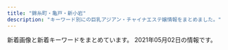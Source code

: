 ```yaml
---
title: "錦糸町・亀戸・新小岩"
description: "キーワード別にの巨乳アジアン・チャイナエステ嬢情報をまとめました。"
---
```


新着画像と新着キーワードをまとめています。
2021年05月02日の情報です。

<DmmAffiliateIns />
<KeywordTable
  shops={
    [
    {
        "station": "JR\u4e80\u6238\u99c5\u6771\u53e3",
        "name": "\u685c",
        "keywords": {
            "C": 7
        },
        "url": "http://miyabi-aroma.xyz/",
        "img_links": [
            "http://miyabi-aroma.xyz/images/index-rose_04.png",
            "http://miyabi-aroma.xyz/images/index-rose_09.png",
            "http://miyabi-aroma.xyz/images/staff/3/miya2.jpg",
            "http://miyabi-aroma.xyz/images/3/1.jpg",
            "http://miyabi-aroma.xyz/images/nav/nav-staff.jpg",
            "http://miyabi-aroma.xyz/images/index-rose_13.png",
            "http://miyabi-aroma.xyz/images/1801706901.jpg",
            "http://miyabi-aroma.xyz/images/staff/3/rina.jpg",
            "http://miyabi-aroma.xyz/images/nav/nav-sys.jpg",
            "http://miyabi-aroma.xyz/images/staff/3/ami2.jpg",
            "http://miyabi-aroma.xyz/images/3/2.jpg",
            "http://miyabi-aroma.xyz/images/index-rose_07.png",
            "http://miyabi-aroma.xyz/images/staff/3/kiki.jpg",
            "http://miyabi-aroma.xyz/images/nav/nav-info.jpg",
            "http://miyabi-aroma.xyz/images/staff/3/yaya2.jpg",
            "http://miyabi-aroma.xyz/images/staff/3/kiki2.jpg",
            "http://miyabi-aroma.xyz/images/staff/3/miya.jpg",
            "http://miyabi-aroma.xyz/images/staff/3/ami.jpg",
            "http://miyabi-aroma.xyz/images/shishu/se2.jpg",
            "http://miyabi-aroma.xyz/images/11.png",
            "http://miyabi-aroma.xyz/images/index-rose_02.png",
            "http://miyabi-aroma.xyz/images/staff/3/yaya1.jpg",
            "http://miyabi-aroma.xyz/images/nav/nav-job.jpg",
            "http://miyabi-aroma.xyz/images/staff/3/rina2.jpg",
            "http://miyabi-aroma.xyz/images/staff/3/yami.jpg",
            "http://miyabi-aroma.xyz/images/shishu/se1.jpg"
        ]
    },
    {
        "station": "JR\u5c0f\u5ca9\u99c5\u5317\u53e3",
        "img_links": [
            "http://aria.tokyo-relaxtime.asia/img/cast/aya-04.jpg",
            "http://aria.tokyo-relaxtime.asia/img/cast/yumi-02.jpg",
            "http://aria.tokyo-relaxtime.asia/img/cast/yumi-01.jpg",
            "http://aria.tokyo-relaxtime.asia/img/slick/st-1.jpg",
            "http://aria.tokyo-relaxtime.asia/img/cast/risa-01.jpg",
            "http://aria.tokyo-relaxtime.asia/img/cast/miki-01.jpg",
            "http://aria.tokyo-relaxtime.asia/img/cast/aki-02.jpg",
            "http://aria.tokyo-relaxtime.asia/img/cast/aki-01.jpg",
            "http://aria.tokyo-relaxtime.asia/img/interior/lobby-1.jpg",
            "http://aria.tokyo-relaxtime.asia/img/cast/coco-03.jpg",
            "http://aria.tokyo-relaxtime.asia/img/cast/aya-01.jpg",
            "http://aria.tokyo-relaxtime.asia/img/cast/yuri-01.jpg",
            "http://aria.tokyo-relaxtime.asia/img/cast/yuri-03.jpg",
            "http://aria.tokyo-relaxtime.asia/img/cast/coco-04.jpg",
            "http://aria.tokyo-relaxtime.asia/img/slick/st-5.jpg",
            "http://aria.tokyo-relaxtime.asia/img/cast/risa-02.jpg",
            "http://aria.tokyo-relaxtime.asia/img/cast/rina-03.jpg",
            "http://aria.tokyo-relaxtime.asia/img/cast/yaya-03.jpg",
            "http://aria.tokyo-relaxtime.asia/img/cast/yumi-03.jpg",
            "http://aria.tokyo-relaxtime.asia/img/cast/nana-02.jpg",
            "http://aria.tokyo-relaxtime.asia/img/cast/yaya-01.jpg",
            "http://aria.tokyo-relaxtime.asia/img/cast/risa-04.jpg",
            "http://aria.tokyo-relaxtime.asia/img/cast/yuri-04.jpg",
            "http://aria.tokyo-relaxtime.asia/img/cast/miki-04.jpg",
            "http://aria.tokyo-relaxtime.asia/img/cast/aki-03.jpg",
            "http://aria.tokyo-relaxtime.asia/img/interior/corridor-1.jpg",
            "http://aria.tokyo-relaxtime.asia/img/cast/aki-04.jpg",
            "http://aria.tokyo-relaxtime.asia/img/cast/coco-02.jpg",
            "http://aria.tokyo-relaxtime.asia/img/slick/st-4.jpg",
            "http://aria.tokyo-relaxtime.asia/img/cast/yaya-02.jpg",
            "http://aria.tokyo-relaxtime.asia/img/cast/yaya-04.jpg",
            "http://aria.tokyo-relaxtime.asia/img/cast/yumi-04.jpg",
            "http://aria.tokyo-relaxtime.asia/img/cast/risa-03.jpg",
            "http://aria.tokyo-relaxtime.asia/img/cast/apple-02.jpg",
            "http://aria.tokyo-relaxtime.asia/img/cast/aya-03.jpg",
            "http://aria.tokyo-relaxtime.asia/img/cast/rina-01.jpg",
            "http://aria.tokyo-relaxtime.asia/img/cast/aya-02.jpg",
            "http://aria.tokyo-relaxtime.asia/img/cast/apple-03.jpg",
            "http://aria.tokyo-relaxtime.asia/img/cast/apple-01.jpg",
            "http://aria.tokyo-relaxtime.asia/img/slick/st-3.jpg",
            "http://aria.tokyo-relaxtime.asia/img/cast/miki-02.jpg",
            "http://aria.tokyo-relaxtime.asia/img/cast/coco-01.jpg",
            "http://aria.tokyo-relaxtime.asia/img/slick/st-2.jpg",
            "http://aria.tokyo-relaxtime.asia/img/cast/apple-04.jpg",
            "http://aria.tokyo-relaxtime.asia/img/cast/nana-03.jpg",
            "http://aria.tokyo-relaxtime.asia/img/cast/miki-03.jpg",
            "http://aria.tokyo-relaxtime.asia/img/cast/rina-02.jpg",
            "http://aria.tokyo-relaxtime.asia/img/cast/rina-04.jpg",
            "http://aria.tokyo-relaxtime.asia/img/cast/nana-04.jpg",
            "http://aria.tokyo-relaxtime.asia/img/cast/nana-01.jpg"
        ],
        "name": "Aria\uff5e\u30a2\u30ea\u30a2\uff5e",
        "keywords": {},
        "url": "http://aria.tokyo-relaxtime.asia/"
    },
    {
        "name": "KIRARA",
        "keywords": {
            "92": 15,
            "85": 105,
            "C": 75,
            "88": 15,
            "87": 30,
            "E": 15,
            "86": 30,
            "83": 15,
            "D": 135,
            "89": 15
        },
        "img_links": [
            "https://kinshicho-mensesthe.net/button/blog.png",
            "https://kinshicho-mensesthe.net/mens-esthe-massage/2020/02/06/sora-s1.jpg",
            "https://kinshicho-mensesthe.net/room/1-s.jpg",
            "https://kinshicho-mensesthe.net/staff2/mai-l1.jpg",
            "https://kinshicho-mensesthe.net/images/footer-r.png",
            "https://kinshicho-mensesthe.net/staff2/sera-l1.jpg",
            "https://kinshicho-mensesthe.net/room/esthe3.jpg",
            "https://kinshicho-mensesthe.net/staff2/saki-s1.jpg",
            "https://kinshicho-mensesthe.net/mens-esthe-massage/2020/02/06/satomi-s1.jpg",
            "https://kinshicho-mensesthe.net/room/4-s.jpg",
            "https://kinshicho-mensesthe.net/staff2/satomi-s1.jpg",
            "https://kinshicho-mensesthe.net/staff2/haruka-s1.jpg",
            "https://kinshicho-mensesthe.net/room/3-s.jpg",
            "https://kinshicho-mensesthe.net/staff2/yumi-s1.jpg",
            "https://kinshicho-mensesthe.net/room/3-l.jpg",
            "https://kinshicho-mensesthe.net/images/main1.jpg",
            "https://kinshicho-mensesthe.net/staff2/yuki-s1.jpg",
            "https://kinshicho-mensesthe.net/staff2/haruka-l1.jpg",
            "https://kinshicho-mensesthe.net/room/1-l.jpg",
            "https://kinshicho-mensesthe.net/staff2/rika-s1.jpg",
            "https://kinshicho-mensesthe.net/staff2/sakura-l2.jpg",
            "https://kinshicho-mensesthe.net/staff2/saki-l1.jpg",
            "https://kinshicho-mensesthe.net/staff2/moe-s1.jpg",
            "https://kinshicho-mensesthe.net/button/home.png",
            "https://kinshicho-mensesthe.net/staff2/rui-l1.jpg",
            "https://kinshicho-mensesthe.net/images/main-sp.jpg",
            "https://kinshicho-mensesthe.net/room/4-l.jpg",
            "https://kinshicho-mensesthe.net/room/6-l.jpg",
            "https://kinshicho-mensesthe.net/images/camp.png",
            "https://kinshicho-mensesthe.net/staff2/kokomi-s1.jpg",
            "https://kinshicho-mensesthe.net/staff2/yuki-l1.jpg",
            "https://kinshicho-mensesthe.net/staff2/kokomi-l1.jpg",
            "https://kinshicho-mensesthe.net/staff2/kiki-s1.jpg",
            "https://kinshicho-mensesthe.net/room/esthe2.jpg",
            "https://kinshicho-mensesthe.net/staff2/satomi-l1.jpg",
            "https://kinshicho-mensesthe.net/staff2/kiki-l1.jpg",
            "https://kinshicho-mensesthe.net/staff2/sakura-s2.jpg",
            "https://kinshicho-mensesthe.net/staff2/rika-l1.jpg",
            "https://kinshicho-mensesthe.net/room/5-l.jpg",
            "https://kinshicho-mensesthe.net/button/staff.png",
            "https://kinshicho-mensesthe.net/staff2/rui-s1.jpg",
            "https://kinshicho-mensesthe.net/staff2/sora-l1.jpg",
            "https://kinshicho-mensesthe.net/images/flower.png",
            "https://kinshicho-mensesthe.net/images/clear.png",
            "https://kinshicho-mensesthe.net/room/5-s.jpg",
            "https://kinshicho-mensesthe.net/room/esthe1.jpg",
            "https://kinshicho-mensesthe.net/room/2-s.jpg",
            "https://kinshicho-mensesthe.net/images/qrcode.png",
            "https://kinshicho-mensesthe.net/staff2/yuka-s1.jpg",
            "https://kinshicho-mensesthe.net/room/2-l.jpg",
            "https://kinshicho-mensesthe.net/staff2/sora-s1.jpg",
            "https://kinshicho-mensesthe.net/staff2/sera-s1.jpg",
            "https://kinshicho-mensesthe.net/mens-esthe-massage/2020/10/17/moe-s1.jpg",
            "https://kinshicho-mensesthe.net/room/6-s.jpg",
            "https://kinshicho-mensesthe.net/images/footer-l.png",
            "https://kinshicho-mensesthe.net/staff2/yumi-l1.jpg",
            "https://kinshicho-mensesthe.net/staff2/mai-s1.jpg",
            "https://kinshicho-mensesthe.net/images/header3.png",
            "https://kinshicho-mensesthe.net/mens-esthe-massage/2020/01/22/yuki-s1.jpg"
        ],
        "station": "JR\u9326\u7cf8\u753a\u99c5\u5317\u53e3",
        "url": "https://kinshicho-mensesthe.net/"
    },
    {
        "url": "http://www.kirara.este88.com/",
        "img_links": [
            "http://www.kirara.este88.com/images/m-tel.png",
            "http://www.kirara.este88.com/gals/sora1.jpg",
            "http://www.kirara.este88.com/gals/nana1.jpg",
            "http://www.kirara.este88.com/images/info.png",
            "http://www.kirara.este88.com/gals/yuyu1.jpg",
            "http://www.kirara.este88.com/gals/miya1.jpg",
            "http://www.kirara.este88.com/gals/haru1.jpg",
            "http://www.kirara.este88.com/images/sp-staff-list.png",
            "http://www.kirara.este88.com/images/m-foot.png",
            "http://www.kirara.este88.com/images/sp-line.png"
        ],
        "station": "JR\u5c0f\u5ca9\u99c5\u5357\u53e3",
        "name": "\u304d\u3089\u3089",
        "keywords": {
            "C": 6
        }
    },
    {
        "img_links": [
            "http://sentsubaki.asia/img/btn_interior.png",
            "http://sentsubaki.asia/img/cast/you-02.jpg",
            "http://sentsubaki.asia/img/cast/momo-02.jpg",
            "http://sentsubaki.asia/img/cast/momo-03.jpg",
            "http://sentsubaki.asia/img/btn_cast.png",
            "http://sentsubaki.asia/img/cast/miki-01.jpg",
            "http://sentsubaki.asia/img/cast/you-04.jpg",
            "http://sentsubaki.asia/img/head_time.png",
            "http://sentsubaki.asia/img/cast/momo-04.jpg",
            "http://sentsubaki.asia/img/cast/aya-01.jpg",
            "http://sentsubaki.asia/img/head_tel.png",
            "http://sentsubaki.asia/img/cast/miki-04.jpg",
            "http://sentsubaki.asia/img/cast/nina-04.jpg",
            "http://sentsubaki.asia/img/cast/yumi-02.jpg",
            "http://sentsubaki.asia/img/cast/nina-03.jpg",
            "http://sentsubaki.asia/img/cast/yumi-03.jpg",
            "http://sentsubaki.asia/img/btn_twitter.png",
            "http://sentsubaki.asia/img/cast/miki-02.jpg",
            "http://sentsubaki.asia/img/interior/lobby-1.jpg",
            "http://sentsubaki.asia/img/cast/yuyu-02.jpg",
            "http://sentsubaki.asia/img/cast/momo-01.jpg",
            "http://sentsubaki.asia/img/cast/yuyu-04.jpg",
            "http://sentsubaki.asia/img/cast/aya-03.jpg",
            "http://sentsubaki.asia/img/cast/yumi-04.jpg",
            "http://sentsubaki.asia/img/cast/yuyu-01.jpg",
            "http://sentsubaki.asia/img/cast/miki-03.jpg",
            "http://sentsubaki.asia/img/interior/lobby-2.jpg",
            "http://sentsubaki.asia/img/coupon_special.png",
            "http://sentsubaki.asia/img/cast/you-03.jpg",
            "http://sentsubaki.asia/img/cast/you-01.jpg",
            "http://sentsubaki.asia/img/cast/aya-04.jpg",
            "http://sentsubaki.asia/img/btn_top.png"
        ],
        "name": "\u5343\u693f",
        "keywords": {},
        "url": "http://sentsubaki.asia/",
        "station": "JR\u4e80\u6238\u99c5\u6771\u53e3"
    },
    {
        "station": "\u4eac\u6210\u7acb\u77f3\u99c5\u5317\u53e3",
        "keywords": {},
        "name": "\u5e78\u305b",
        "img_links": [
            "http://www.es-royal.click/images/6.jpg",
            "http://www.es-royal.click/images/b1.jpg",
            "http://www.es-royal.click/images/news.png",
            "http://www.es-royal.click/images/b2.jpg",
            "http://www.es-royal.click/images/head.jpg",
            "http://www.es-royal.click/images/1.jpg",
            "http://www.es-royal.click/img/mimi1.jpg",
            "http://www.es-royal.click/images/8.jpg",
            "http://www.es-royal.click/images/9.jpg",
            "http://www.es-royal.click/images/main_top.jpg",
            "http://www.es-royal.click/images/interior_t.jpg",
            "http://www.es-royal.click/images/sys1.png",
            "http://www.es-royal.click/img/ego1.jpg",
            "http://www.es-royal.click/images/s1.png",
            "http://www.es-royal.click/images/int2.png",
            "http://www.es-royal.click/img/momo1.jpg",
            "http://www.es-royal.click/images/int1.png",
            "http://www.es-royal.click/images/4.jpg",
            "http://www.es-royal.click/images/staff_t.jpg",
            "http://www.es-royal.click/images/mobile.jpg",
            "http://www.es-royal.click/images/main_footer.jpg",
            "http://www.es-royal.click/img/momo2.jpg",
            "http://www.es-royal.click/img/nana1.jpg",
            "http://www.es-royal.click/img/aya1.jpg",
            "http://www.es-royal.click/images/5.jpg",
            "http://www.es-royal.click/images/b3.jpg",
            "http://www.es-royal.click/img/miyuki1.jpg",
            "http://www.es-royal.click/images/7.jpg",
            "http://www.es-royal.click/img/emi1.jpg",
            "http://www.es-royal.click/images/ta.jpg"
        ],
        "url": "http://www.es-royal.click/"
    },
    {
        "url": "http://y-rlx.net/",
        "keywords": {
            "90": 1,
            "95": 2,
            "92": 1,
            "86": 2,
            "85": 1,
            "88": 1,
            "89": 1,
            "87": 1
        },
        "station": "JR\u65b0\u5c0f\u5ca9\u99c5\u5357\u53e3",
        "img_links": [
            "http://y-rlx.net/girl/05.jpg",
            "http://y-rlx.net/girl/010a.jpg",
            "http://y-rlx.net/images/acc_tit.jpg",
            "http://y-rlx.net/images/index_04.png",
            "http://y-rlx.net/images/line.jpg",
            "http://y-rlx.net/images/01.png",
            "http://y-rlx.net/girl/02.jpg",
            "http://y-rlx.net/images/rec.jpg",
            "http://y-rlx.net/girl/011a.jpg",
            "http://y-rlx.net/images/index_06.png",
            "http://y-rlx.net/images/index_19.png",
            "http://y-rlx.net/images/index_10.jpg",
            "http://y-rlx.net/girl/08.jpg",
            "http://y-rlx.net/images/index_07.png",
            "http://y-rlx.net/girl/p01.jpg",
            "http://y-rlx.net/girl/011.jpg",
            "http://y-rlx.net/girl/09.jpg",
            "http://y-rlx.net/images/index_08.jpg",
            "http://y-rlx.net/images/index_02.png",
            "http://y-rlx.net/images/index_13.jpg",
            "http://y-rlx.net/images/index_21.jpg",
            "http://y-rlx.net/images/02.png",
            "http://y-rlx.net/images/index_23.jpg",
            "http://y-rlx.net/images/acc_tit03.jpg",
            "http://y-rlx.net/images/rex_16.jpg",
            "http://y-rlx.net/images/acc_16.jpg",
            "http://y-rlx.net/girl/06.jpg",
            "http://y-rlx.net/girl/03.jpg",
            "http://y-rlx.net/images/sys_16.jpg",
            "http://y-rlx.net/images/info.png",
            "http://y-rlx.net/girl/01.jpg",
            "http://y-rlx.net/images/sys.jpg",
            "http://y-rlx.net/girl/00.jpg",
            "http://y-rlx.net/images/index_16.png",
            "http://y-rlx.net/images/index_12.jpg",
            "http://y-rlx.net/images/index_09.jpg",
            "http://y-rlx.net/images/acc_tit01.jpg",
            "http://y-rlx.net/images/index_11.jpg",
            "http://y-rlx.net/girl/010.jpg",
            "http://y-rlx.net/images/rec_16.jpg",
            "http://y-rlx.net/girl/07.jpg",
            "http://y-rlx.net/girl/07a.jpg",
            "http://y-rlx.net/girl/03a.jpg",
            "http://y-rlx.net/girl/09a.jpg",
            "http://y-rlx.net/images/03.png",
            "http://y-rlx.net/images/index_14.png",
            "http://y-rlx.net/girl/05a.jpg",
            "http://y-rlx.net/images/staff_16.jpg"
        ],
        "name": "\u7f8e\u697d"
    },
    {
        "img_links": [
            "https://kameido-massage.com/staff/aki-s1.jpg",
            "https://kameido-massage.com/icon/line.png",
            "https://kameido-massage.com/images/footer-l.png",
            "https://kameido-massage.com/button/staff.png",
            "https://kameido-massage.com/menu/blog.png",
            "https://kameido-massage.com/room/room-l3.jpg",
            "https://scdn.line-apps.com/n/line_add_friends/btn/ja.png",
            "https://kameido-massage.com/staff/aki-l1.jpg",
            "https://kameido-massage.com/room/room-l5.jpg",
            "https://kameido-massage.com/2019/12/25/mika-s1.jpg",
            "https://kameido-massage.com/2021/04/28/yuna-s1.jpg",
            "https://kameido-massage.com/staff/yuna-s1.jpg",
            "https://kameido-massage.com/icon/yelp.png",
            "https://kameido-massage.com/images/qrcode.png",
            "https://kameido-massage.com/link/mens-esthe.png",
            "https://kameido-massage.com/menu/info.png",
            "https://kameido-massage.com/room/room-l2.jpg",
            "https://kameido-massage.com/images/top3.jpg",
            "https://kameido-massage.com/images/main-sp.jpg",
            "https://kameido-massage.com/images/flower.png",
            "https://kameido-massage.com/images/main-small.jpg",
            "https://kameido-massage.com/room/room-l1.jpg",
            "https://kameido-massage.com/staff/yuki-s1.jpg",
            "https://kameido-massage.com/2020/03/28/nana-s1.jpg",
            "https://kameido-massage.com/menu/staff.png",
            "https://kameido-massage.com/room/room-l4.jpg",
            "https://kameido-massage.com/room/room-l6.jpg",
            "https://kameido-massage.com/button/blog.png",
            "https://kameido-massage.com/images/header3.png",
            "https://kameido-massage.com/2020/05/15/kazumi-s1.jpg",
            "https://kameido-massage.com/2019/11/10/erika-s1.jpg",
            "https://kameido-massage.com/2019/10/29/yuri-s1.jpg",
            "https://kameido-massage.com/staff/nana-s1.jpg",
            "https://kameido-massage.com/2021/03/23/aki-s1.jpg",
            "https://kameido-massage.com/2020/07/17/mika-s1.jpg",
            "https://kameido-massage.com/2019/11/02/yuka-s1.jpg",
            "https://kameido-massage.com/icon/facebook.png",
            "https://kameido-massage.com/images/top1.jpg",
            "https://kameido-massage.com/staff/nana-l1.jpg",
            "https://kameido-massage.com/images/clear.png",
            "https://kameido-massage.com/images/main-top.jpg",
            "https://kameido-massage.com/button/home.png",
            "https://kameido-massage.com/images/top2.jpg",
            "https://kameido-massage.com/staff/yuna-l1.jpg",
            "https://kameido-massage.com/staff/mimi-s1.jpg",
            "https://kameido-massage.com/icon/twitter.png",
            "https://kameido-massage.com/staff/yuki-l1.jpg",
            "https://kameido-massage.com/menu/home.png",
            "https://kameido-massage.com/images/footer-r.png"
        ],
        "name": "\u842c\u751f\u697c",
        "keywords": {},
        "url": "https://kameido-massage.com/",
        "station": "JR\u4e80\u6238\u99c5\u5317\u53e3"
    },
    {
        "name": "\u30c1\u30a7\u30ea\u30fc",
        "keywords": {
            "C": 1,
            "E": 1,
            "88": 1,
            "D": 1,
            "85": 3,
            "86": 2
        },
        "img_links": [
            "http://msg-esthe.com/images/s_link.png",
            "http://msg-esthe.com/images/top.jpg",
            "http://msg-esthe.com/staff/eri/01.jpg",
            "http://msg-esthe.com/staff/risa/01.jpg",
            "http://msg-esthe.com/images/news_bj3.jpg",
            "http://msg-esthe.com/staff/ringo/01.jpg",
            "http://msg-esthe.com/staff/sara/01.jpg",
            "http://msg-esthe.com/images/staff0.jpg",
            "http://msg-esthe.com/staff/kaori/01.jpg",
            "http://msg-esthe.com/images/s_news.png",
            "http://msg-esthe.com/images/staff_bj3.jpg",
            "http://msg-esthe.com/images/s_staff.png",
            "http://msg-esthe.com/staff/sakura/01.jpg"
        ],
        "url": "http://msg-esthe.com/",
        "station": "JR\u5c0f\u5ca9\u99c5\u5357\u53e3"
    },
    {
        "img_links": [
            "https://awa-akasuri.jp/wp-content/uploads/2020/01/aya22.png",
            "https://awa-akasuri.jp/wp-content/uploads/2020/09/3_pc.png",
            "https://awa-akasuri.jp/wp-content/uploads/2020/09/2_sp.png",
            "https://awa-akasuri.jp/wp-content/uploads/2020/01/kokomi_1.jpg",
            "https://awa-akasuri.jp/wp-content/uploads/2020/01/mika21.png",
            "https://awa-akasuri.jp/wp-content/uploads/2020/09/5_pc.png",
            "https://awa-akasuri.jp/wp-content/uploads/2020/09/2_pc.png",
            "https://awa-akasuri.jp/wp-content/uploads/2020/09/1_pc.png",
            "https://awa-akasuri.jp/wp-content/uploads/2020/01/rika24_1.png",
            "https://awa-akasuri.jp/wp-content/uploads/2020/09/movie.png",
            "https://awa-akasuri.jp/wp-content/uploads/2020/09/awawa400x400.png",
            "https://awa-akasuri.jp/wp-content/uploads/2020/09/sora.png",
            "https://awa-akasuri.jp/wp-content/uploads/2020/01/mai1_1.jpg",
            "https://awa-akasuri.jp/wp-content/uploads/2020/01/yuki26.png",
            "https://awa-akasuri.jp/wp-content/uploads/2020/09/1_sp.png",
            "https://awa-akasuri.jp/wp-content/uploads/2020/01/tomo25.png",
            "https://awa-akasuri.jp/wp-content/uploads/2020/09/awawa400x400-270x174.png",
            "https://awa-akasuri.jp/wp-content/uploads/2020/01/yumi22.png",
            "https://awa-akasuri.jp/wp-content/uploads/2020/09/4_pc.png"
        ],
        "url": "https://awa-akasuri.jp/",
        "name": "\u3042\u308f\u308f",
        "keywords": {
            "87": 52,
            "88": 26,
            "D": 104,
            "\u30bb\u30af\u30b7\u30fc": 11,
            "85": 26,
            "86": 13,
            "C": 13
        },
        "station": "JR\u9326\u7cf8\u753a\u99c5\u5357\u53e3"
    },
    {
        "url": "http://www.himawari-shinkoiwa.com/",
        "name": "\u3072\u307e\u308f\u308a",
        "station": "JR\u65b0\u5c0f\u5ca9\u99c5\u5357\u53e3",
        "keywords": {
            "87": 2,
            "86": 4,
            "D": 6,
            "C": 11
        },
        "img_links": [
            "http://www.himawari-shinkoiwa.com/img/tel.png",
            "http://www.himawari-shinkoiwa.com/files/001.jpg",
            "http://www.himawari-shinkoiwa.com/files/005.jpg",
            "http://www.himawari-shinkoiwa.com/files/001-02.jpg",
            "http://www.himawari-shinkoiwa.com/img/btn_side_mobile.jpg",
            "http://www.himawari-shinkoiwa.com/images/line.png",
            "http://www.himawari-shinkoiwa.com/files/004.jpg",
            "http://www.himawari-shinkoiwa.com/img/ttl_info.png",
            "http://www.himawari-shinkoiwa.com/img/btn_blog.png",
            "http://www.himawari-shinkoiwa.com/img/ttl_news.png",
            "http://www.himawari-shinkoiwa.com/files/005-02.jpg",
            "http://www.himawari-shinkoiwa.com/images/slider/3.jpg",
            "http://www.himawari-shinkoiwa.com/images/slider/2.jpg",
            "http://www.himawari-shinkoiwa.com/img/ttl_move.png",
            "http://www.himawari-shinkoiwa.com/img/pickup.jpg",
            "http://www.himawari-shinkoiwa.com/img/goback.jpg",
            "http://www.himawari-shinkoiwa.com/files/004-02.jpg",
            "http://www.himawari-shinkoiwa.com/img/move.jpg",
            "http://www.himawari-shinkoiwa.com/images/slider/1.jpg"
        ]
    },
    {
        "img_links": [
            "https://iyashinoizumi.com/wp-content/uploads/2019/06/2DD3549C-F937-441D-B0E3-E26520ACFABD-e1559410733851.jpeg",
            "https://iyashinoizumi.com/wp-content/uploads/5AA02D30-2C43-42C1-BE02-48E5A5C27E91-226x300.jpeg",
            "https://iyashinoizumi.com/wp-content/uploads/2019/06/001.jpg",
            "https://iyashinoizumi.com/wp-content/uploads/0731EF09-7405-4B36-8468-B17A307EB894-e1579436226478.jpeg",
            "https://iyashinoizumi.com/wp-content/uploads/0731EF09-7405-4B36-8468-B17A307EB894-197x300.jpeg",
            "https://iyashinoizumi.com/wp-content/uploads/7208DC4D-6E47-49CE-B1C0-3607E54E114B.jpeg",
            "https://iyashinoizumi.com/wp-content/uploads/9B89E764-B754-425D-A9AC-BB5566FA6AC4.jpeg",
            "https://iyashinoizumi.com/wp-content/uploads/2019/06/43D6BE9C-43F6-45C2-95E5-E775CE725D67.jpeg",
            "https://iyashinoizumi.com/wp-content/uploads/rin.jpg",
            "https://iyashinoizumi.com/wp-content/uploads/9B89E764-B754-425D-A9AC-BB5566FA6AC4-270x300.jpeg",
            "https://iyashinoizumi.com/wp-content/uploads/2019/06/50CD669B-0FFA-4734-B898-EB3D53E95C21.jpeg",
            "https://iyashinoizumi.com/wp-content/uploads/2019/06/5293C707-270F-4802-8168-1493DA07DDAE.jpeg",
            "https://iyashinoizumi.com/wp-content/uploads/0731EF09-7405-4B36-8468-B17A307EB894.jpeg",
            "https://iyashinoizumi.com/wp-content/uploads/5AA02D30-2C43-42C1-BE02-48E5A5C27E91.jpeg",
            "https://iyashinoizumi.com/wp-content/uploads/7208DC4D-6E47-49CE-B1C0-3607E54E114B-210x300.jpeg",
            "https://iyashinoizumi.com/wp-content/uploads/hiruwari.png",
            "https://iyashinoizumi.com/wp-content/uploads/2019/06/momoko1.jpg"
        ],
        "keywords": {
            "\u30bb\u30af\u30b7\u30fc": 2
        },
        "name": "\u7652\u3057\u306e\u6cc9",
        "station": "JR\u9326\u7cf8\u753a\u99c5\u5317\u53e3",
        "url": "https://iyashinoizumi.com/"
    },
    {
        "keywords": {
            "E": 18,
            "G": 9
        },
        "img_links": [
            "http://biwert.xyz/uploads/201006/1-2010061F032C0.jpg",
            "http://biwert.xyz/images/1-1P621101232H4.png",
            "http://biwert.xyz/templets/default/picture/interior_t.jpg",
            "http://biwert.xyz/uploads/allimg/180620/1-1P620101640O8.png",
            "http://biwert.xyz/uploads/180620/1-1P620101629244.png",
            "http://biwert.xyz/uploads/201006/1-2010061A941445.jpg",
            "http://biwert.xyz/uploads/201003/1-2010031G415110.jpg",
            "http://biwert.xyz/uploads/201109/1-201109141105216.jpg",
            "http://biwert.xyz/uploads/180620/1-1P62010193X63.jpg",
            "http://biwert.xyz/uploads/201007/1-20100G4464b26.jpg",
            "http://biwert.xyz/uploads/201003/1-2010031G3421X.jpg",
            "http://biwert.xyz/templets/default/picture/staff_t.jpg",
            "http://biwert.xyz/uploads/180620/1-1P62010154K00.png",
            "http://biwert.xyz/templets/default/picture/rec1.png",
            "http://biwert.xyz/uploads/allimg/180620/1-1P6201013133b.jpg",
            "http://biwert.xyz/uploads/201003/1-2010031G35C32.jpg",
            "http://biwert.xyz/templets/default/picture/news.jpg",
            "http://biwert.xyz/templets/default/picture/head.jpg",
            "http://biwert.xyz/uploads/201003/1-2010031G432629.jpg"
        ],
        "url": "http://biwert.xyz/",
        "station": "JR\u5c0f\u5ca9\u99c5\u5317\u53e3",
        "name": "\u4e00\u6642"
    },
    {
        "url": "http://el-grande.asia/",
        "station": "JR\u65b0\u5c0f\u5ca9\u99c5\u5357\u53e3",
        "keywords": {},
        "name": "\u30a8\u30eb\u30b0\u30e9\u30f3\u30c7-elgrande-",
        "img_links": [
            "http://el-grande.asia/img/cast/lucy-04.jpg",
            "http://el-grande.asia/img/cast/rey-02.jpg",
            "http://el-grande.asia/img/cast/baby-02.jpg",
            "http://el-grande.asia/img/cast/baby-03.jpg",
            "http://el-grande.asia/img/cast/lucy-02.jpg",
            "http://el-grande.asia/img/cast/mai-04.jpg",
            "http://el-grande.asia/img/cast/hana-02.jpg",
            "http://el-grande.asia/img/cast/rey-01.jpg",
            "http://el-grande.asia/img/cast/lucy-01.jpg",
            "http://el-grande.asia/img/cast/haru-02.jpg",
            "http://el-grande.asia/img/cast/aki-02.jpg",
            "http://el-grande.asia/img/cast/ringo-04.jpg",
            "http://el-grande.asia/img/btn_cast.png",
            "http://el-grande.asia/img/btn_top.png",
            "http://el-grande.asia/img/cast/sara-05.jpg",
            "http://el-grande.asia/img/cast/mei-01.jpg",
            "http://el-grande.asia/img/cast/mai-03.jpg",
            "http://el-grande.asia/img/cast/aki-03.jpg",
            "http://el-grande.asia/img/interior/corridor-1.jpg",
            "http://el-grande.asia/img/cast/lucy-03.jpg",
            "http://el-grande.asia/img/cast/sara-08.jpg",
            "http://el-grande.asia/img/interior/lobby-1.jpg",
            "http://el-grande.asia/img/cast/misa-01.jpg",
            "http://el-grande.asia/img/cast/aki-01.jpg",
            "http://el-grande.asia/img/dagger.png",
            "http://el-grande.asia/img/cast/hana-04.jpg",
            "http://el-grande.asia/img/btn_interior.png",
            "http://el-grande.asia/img/cast/belu-03.jpg",
            "http://el-grande.asia/img/cast/mei-03.jpg",
            "http://el-grande.asia/img/cast/belu-04.jpg",
            "http://el-grande.asia/img/interior/shower-4.jpg",
            "http://el-grande.asia/img/cast/baby-01.jpg",
            "http://el-grande.asia/img/cast/haru-03.jpg",
            "http://el-grande.asia/img/cast/ringo-01.jpg",
            "http://el-grande.asia/img/cast/mei-04.jpg",
            "http://el-grande.asia/img/cast/ringo-03.jpg",
            "http://el-grande.asia/img/cast/belu-02.jpg",
            "http://el-grande.asia/img/cast/hana-03.jpg",
            "http://el-grande.asia/img/cast/haru-01.jpg",
            "http://el-grande.asia/img/btn_twitter.png",
            "http://el-grande.asia/img/cast/aki-04.jpg",
            "http://el-grande.asia/img/cast/rey-04.jpg",
            "http://el-grande.asia/img/cast/belu-01.jpg",
            "http://el-grande.asia/img/cast/baby-04.jpg",
            "http://el-grande.asia/img/cast/haru-04.jpg",
            "http://el-grande.asia/img/cast/mai-01.jpg",
            "http://el-grande.asia/img/cast/mei-02.jpg",
            "http://el-grande.asia/img/cast/ringo-02.jpg",
            "http://el-grande.asia/img/cast/sara-06.jpg",
            "http://el-grande.asia/img/cast/hana-01.jpg",
            "http://el-grande.asia/img/cast/misa-04.jpg"
        ]
    },
    {
        "keywords": {
            "G": 8,
            "C": 8,
            "86": 16,
            "88": 8,
            "87": 16,
            "D": 24
        },
        "name": "SHERRY",
        "station": "JR\u9326\u7cf8\u753a\u99c5\u5357\u53e3",
        "img_links": [
            "http://www.sherry.relaxjp.info/files/005.jpg",
            "http://www.sherry.relaxjp.info/images/s_news.png",
            "http://www.sherry.relaxjp.info/files/002.jpg",
            "http://www.sherry.relaxjp.info/files/004.jpg",
            "http://www.sherry.relaxjp.info/images/m2.jpg",
            "http://www.sherry.relaxjp.info/images/s_message.png",
            "http://www.sherry.relaxjp.info/images/m3.jpg",
            "http://www.sherry.relaxjp.info/images/m6.jpg",
            "http://www.sherry.relaxjp.info/images/m1.jpg",
            "http://www.sherry.relaxjp.info/images/slider-img002.jpg",
            "http://www.sherry.relaxjp.info/files/001.jpg",
            "http://www.sherry.relaxjp.info/images/s_top_therapist.png",
            "http://www.sherry.relaxjp.info/images/slider-img001.jpg",
            "http://www.sherry.relaxjp.info/images/m4.jpg",
            "http://www.sherry.relaxjp.info/images/s_pickup.png",
            "http://www.sherry.relaxjp.info/files/003.jpg"
        ],
        "url": "http://www.sherry.relaxjp.info/"
    },
    {
        "img_links": [
            "http://k-yorocobi.com/images/footer.png",
            "http://k-yorocobi.com/images/c-interior.png",
            "http://k-yorocobi.com/images/b-awaawa.png",
            "http://k-yorocobi.com/staff/s-emi.jpg",
            "http://k-yorocobi.com/images/bill.jpg",
            "http://k-yorocobi.com/pic/pic1.jpg",
            "http://k-yorocobi.com/staff/s-tika.jpg",
            "http://k-yorocobi.com/images/b-movie.png",
            "http://k-yorocobi.com/images/bar-interior.png",
            "http://k-yorocobi.com/staff/s-rina.jpg",
            "http://k-yorocobi.com/pic/pic4.jpg",
            "http://k-yorocobi.com/images/b-mobile.png",
            "http://k-yorocobi.com/images/bar-staff.png",
            "http://k-yorocobi.com/images/bar-cam.png",
            "http://k-yorocobi.com/images/c-staff.png",
            "http://k-yorocobi.com/images/c-top.png",
            "http://k-yorocobi.com/images/bar-pickup.png",
            "http://k-yorocobi.com/pic/pic3.jpg",
            "http://k-yorocobi.com/pic/pic2.jpg",
            "http://k-yorocobi.com/images/b-tel.png",
            "http://k-yorocobi.com/images/bar-news.png",
            "http://k-yorocobi.com/staff/s-yuyu.jpg"
        ],
        "name": "\u3088\u308d\u3053\u3073",
        "url": "http://k-yorocobi.com/",
        "station": "JR\u9326\u7cf8\u753a\u99c5\u5317\u53e3",
        "keywords": {}
    },
    {
        "url": "http://kinshicho-es.xyz/",
        "img_links": [
            "http://kinshicho-es.xyz/images/r2.jpg",
            "http://kinshicho-es.xyz/images/g3.jpg",
            "http://kinshicho-es.xyz/images/r3.jpg",
            "http://kinshicho-es.xyz/images/news-tit1.jpg",
            "http://kinshicho-es.xyz/images/g41.jpg",
            "http://kinshicho-es.xyz/images/g5.jpg",
            "http://kinshicho-es.xyz/images/g0.jpg",
            "http://kinshicho-es.xyz/images/top.jpg",
            "http://kinshicho-es.xyz/images/b1.jpg",
            "http://kinshicho-es.xyz/images/r4.jpg",
            "http://kinshicho-es.xyz/images/g2.jpg",
            "http://kinshicho-es.xyz/images/b2.jpg",
            "http://kinshicho-es.xyz/images/kanban.jpg",
            "http://kinshicho-es.xyz/images/left1_2_02.jpg",
            "http://kinshicho-es.xyz/images/r1.jpg",
            "http://kinshicho-es.xyz/images/top1.jpg"
        ],
        "keywords": {
            "C": 7
        },
        "name": "\u30b9\u30c1\u30e5\u30ef\u306e\u30b9\u30de\u30a4\u30eb",
        "station": "JR\u9326\u7cf8\u753a\u99c5\u5317\u53e3"
    },
    {
        "name": "\u79cb",
        "station": "\u9752\u7825\u99c5A2\u51fa\u53e3",
        "keywords": {},
        "img_links": [
            "http://shizuku2009.com/images/index_13.jpg",
            "http://shizuku2009.com/images/index_04.jpg",
            "http://shizuku2009.com/images/index_17.jpg",
            "http://shizuku2009.com/staff/5/1.jpg",
            "http://shizuku2009.com/images/index_15.jpg",
            "http://shizuku2009.com/images/index_06.jpg",
            "http://shizuku2009.com/images/index_19.jpg",
            "http://shizuku2009.com/staff/4/1.jpg",
            "http://shizuku2009.com/images/service_13.jpg",
            "http://shizuku2009.com/images/index_07.jpg",
            "http://shizuku2009.com/images/staff_12.jpg",
            "http://shizuku2009.com/images/index_02.jpg",
            "http://shizuku2009.com/images/index_20.jpg",
            "http://shizuku2009.com/staff/1/1.jpg",
            "http://shizuku2009.com/images/staff_15.jpg",
            "http://shizuku2009.com/images/index_10.jpg",
            "http://shizuku2009.com/staff/2/1.jpg",
            "http://shizuku2009.com/images/index_05.jpg",
            "http://shizuku2009.com/images/index_14.jpg",
            "http://shizuku2009.com/images/index_08.jpg",
            "http://shizuku2009.com/staff/6/1.jpg",
            "http://shizuku2009.com/images/index_09.jpg",
            "http://shizuku2009.com/staff/3/1.jpg"
        ],
        "url": "http://shizuku2009.com/"
    },
    {
        "name": "\u7652 IYASHI",
        "keywords": {},
        "url": "http://iyashi.sweet-relaxation.com/",
        "station": "JR\u4e80\u6238\u99c5\u6771\u53e3",
        "img_links": [
            "http://iyashi.sweet-relaxation.com/img/cast/ran-01.jpg",
            "http://iyashi.sweet-relaxation.com/img/cast/ran-02.jpg",
            "http://iyashi.sweet-relaxation.com/img/cast/yaya-03.jpg",
            "http://iyashi.sweet-relaxation.com/img/cast/eri-03.jpg",
            "http://iyashi.sweet-relaxation.com/img/slick/sl-6.jpg",
            "http://iyashi.sweet-relaxation.com/img/treatment/body-01.jpg",
            "http://iyashi.sweet-relaxation.com/img/treatment/ashitsubo-01.jpg",
            "http://iyashi.sweet-relaxation.com/img/slick/sl-1.jpg",
            "http://iyashi.sweet-relaxation.com/img/slick/sl-2.jpg",
            "http://iyashi.sweet-relaxation.com/img/cast/yaya-01.jpg",
            "http://iyashi.sweet-relaxation.com/img/cast/olive-03.jpg",
            "http://iyashi.sweet-relaxation.com/img/treatment/aroma-01.jpg",
            "http://iyashi.sweet-relaxation.com/img/cast/eri-01.jpg",
            "http://iyashi.sweet-relaxation.com/img/cast/eri-02.jpg",
            "http://iyashi.sweet-relaxation.com/img/slick/sl-3.jpg",
            "http://iyashi.sweet-relaxation.com/img/cast/ran-03.jpg",
            "http://iyashi.sweet-relaxation.com/img/cast/olive-01.jpg",
            "http://iyashi.sweet-relaxation.com/img/cast/yaya-02.jpg",
            "http://iyashi.sweet-relaxation.com/img/slick/sl-4.jpg",
            "http://iyashi.sweet-relaxation.com/img/slick/sl-7.jpg",
            "http://iyashi.sweet-relaxation.com/img/cast/olive-02.jpg",
            "http://iyashi.sweet-relaxation.com/img/slick/sl-5.jpg"
        ]
    },
    {
        "img_links": [
            "http://yukinosakura.a2.webnavi.work/upload/sites/72/2020/04/2020040708052118.jpg",
            "http://yukinosakura.a2.webnavi.work/upload/sites/72/2020/04/2020040708052434.jpg",
            "http://yukinosakura.tyo.cm/images/s_news.jpg",
            "http://yukinosakura.tyo.cm/images/room1.jpg",
            "http://yukinosakura.tyo.cm/images/room3.jpg",
            "http://yukinosakura.tyo.cm/images/mobile.jpg",
            "http://yukinosakura.tyo.cm/images/s_staff.jpg",
            "http://yukinosakura.tyo.cm/images/room4.jpg",
            "http://yukinosakura.a2.webnavi.work/upload/sites/72/2020/04/2020040708052456.jpg",
            "http://yukinosakura.a2.webnavi.work/upload/sites/72/2020/04/2020040708052241.jpg",
            "http://yukinosakura.tyo.cm/images/s_shedule.jpg",
            "http://yukinosakura.tyo.cm/images/top.jpg",
            "http://yukinosakura.a2.webnavi.work/upload/sites/72/2020/04/2020040708052353.jpg",
            "http://yukinosakura.tyo.cm/images/room2.jpg"
        ],
        "keywords": {
            "86": 12,
            "85": 12,
            "D": 24,
            "C": 18,
            "83": 6
        },
        "url": "http://yukinosakura.tyo.cm/",
        "name": "\u685c\u82b1",
        "station": "JR\u4e80\u6238\u99c5\u5317\u53e3"
    },
    {
        "img_links": [
            "http://mori.me-es.com/images/index_08.jpg",
            "http://mori.me-es.com/girls/02.jpg",
            "http://mori.me-es.com/images/index_21.jpg",
            "http://mori.me-es.com/images/index_28.jpg",
            "http://mori.me-es.com/images/sub_28.jpg",
            "http://mori.me-es.com/girls/04a.jpg",
            "http://mori.me-es.com/images/rec.jpg",
            "http://mori.me-es.com/girls/04.jpg",
            "http://mori.me-es.com/images/index_07.jpg",
            "http://mori.me-es.com/images/index_19.jpg",
            "http://mori.me-es.com/images/index_27.jpg",
            "http://mori.me-es.com/girls/08a.jpg",
            "http://mori.me-es.com/girls/07.jpg",
            "http://mori.me-es.com/girls/03.jpg",
            "http://mori.me-es.com/images/index_12.jpg",
            "http://mori.me-es.com/images/index_04.jpg",
            "http://mori.me-es.com/girls/06.jpg",
            "http://mori.me-es.com/girls/00.jpg",
            "http://mori.me-es.com/images/index_06.jpg",
            "http://mori.me-es.com/images/index_22.jpg",
            "http://mori.me-es.com/girls/05.jpg",
            "http://mori.me-es.com/images/index_18.jpg",
            "http://mori.me-es.com/images/index_16.jpg",
            "http://mori.me-es.com/images/index_10.jpg",
            "http://mori.me-es.com/images/index_20.jpg",
            "http://mori.me-es.com/images/index_29.jpg",
            "http://mori.me-es.com/images/staff_15.jpg",
            "http://mori.me-es.com/images/index_02.jpg",
            "http://mori.me-es.com/girls/01.jpg",
            "http://mori.me-es.com/girls/08.jpg",
            "http://mori.me-es.com/images/index_24.jpg",
            "http://mori.me-es.com/images/index_15.jpg",
            "http://mori.me-es.com/images/index_01.jpg",
            "http://mori.me-es.com/images/info.jpg",
            "http://mori.me-es.com/images/index_17.jpg",
            "http://mori.me-es.com/images/info_15.jpg",
            "http://mori.me-es.com/images/index_05.jpg",
            "http://mori.me-es.com/images/rec_15.jpg",
            "http://mori.me-es.com/images/index_25.jpg",
            "http://mori.me-es.com/images/index_13.jpg",
            "http://mori.me-es.com/images/index_30.jpg",
            "http://mori.me-es.com/images/index_03.jpg",
            "http://mori.me-es.com/images/index_26.jpg",
            "http://mori.me-es.com/images/index_09.jpg"
        ],
        "name": "\u68ee",
        "station": "JR\u65b0\u5c0f\u5ca9\u99c5\u5317\u53e3",
        "url": "http://mori.me-es.com/",
        "keywords": {
            "90": 1,
            "88": 1,
            "C": 7,
            "86": 3,
            "85": 3,
            "87": 1
        }
    },
    {
        "url": "http://cpienakada.com/",
        "name": "\u604b\u59eb",
        "img_links": [
            "http://cpienakada.com/upload/202103/1617174691.jpg",
            "http://cpienakada.com/upload/202104/thumb_dis/1617331988.jpg",
            "http://cpienakada.com/upload/images/20210331_153453.jpg",
            "http://cpienakada.com/upload/202104/thumb/1617264788.jpg",
            "http://cpienakada.com/upload/202104/thumb/1617264919.jpg",
            "http://cpienakada.com/upload/202104/thumb_dis/1617264609.jpg",
            "http://cpienakada.com/upload/202104/thumb_dis/1617264788.jpg",
            "http://cpienakada.com/upload/202104/thumb_dis/1617264407.jpg",
            "http://cpienakada.com/upload/202104/thumb/1617264609.jpg",
            "http://cpienakada.com/upload/202103/1617174846.jpg",
            "http://cpienakada.com/upload/202104/1617331988.jpg",
            "http://cpienakada.com/upload/202104/1617264609.jpg",
            "http://cpienakada.com/upload/202104/1617264407.jpg",
            "http://cpienakada.com/upload/202104/thumb_dis/1617264919.jpg",
            "http://cpienakada.com/upload/images/20210331_153515.png",
            "http://cpienakada.com/upload/202104/thumb/1617331988.jpg",
            "http://cpienakada.com/upload/images/20210402_094656.jpg",
            "http://cpienakada.com/upload/202104/thumb/1617264407.jpg",
            "http://cpienakada.com/upload/images/20210331_151305.jpg",
            "http://cpienakada.com/upload/202104/1617264788.jpg",
            "http://cpienakada.com/upload/202103/1617175559.jpg",
            "http://cpienakada.com/upload/202103/1617175265.jpg",
            "http://cpienakada.com/upload/images/20210331_151639.jpg",
            "http://cpienakada.com/upload/202104/1617264919.jpg"
        ],
        "station": "JR\u4e80\u6238\u99c5\u5317\u53e3",
        "keywords": {
            "D": 4,
            "C": 1,
            "86": 1
        }
    },
    {
        "station": "\u9752\u7825\u99c5",
        "keywords": {},
        "img_links": [
            "http://iyasimori.jpest.net/uploads//sites/37/2021/01/g2-2.jpg",
            "http://iyasimori.jpest.net/uploads//sites/37/2021/01/g4.jpg",
            "http://iyasimori.jpest.net/uploads//sites/37/2021/01/r4-1.jpg",
            "http://iyasimori.jpest.net/uploads//sites/37/2021/01/g1-3-150x150.jpg",
            "http://iyasimori.jpest.net/uploads//sites/37/2021/04/g1-3-150x150.jpg",
            "http://iyasimori.jpest.net/uploads//sites/37/2021/04/g1-2.jpg",
            "http://iyasimori.jpest.net/uploads//sites/37/2021/04/g1-3.jpg",
            "http://iyasimori.jpest.net/uploads//sites/37/2021/01/news01.png",
            "http://iyasimori.jpest.net/uploads//sites/37/2021/01/g1-3.jpg",
            "http://iyasimori.jpest.net/uploads//sites/37/2021/01/g2-2-150x150.jpg",
            "http://iyasimori.jpest.net/uploads//sites/37/2021/01/r3-1.jpg",
            "http://iyasimori.jpest.net/uploads//sites/37/2021/01/bj_03.jpg",
            "http://iyasimori.jpest.net/uploads//sites/37/2021/01/mobile.png",
            "http://iyasimori.jpest.net/uploads//sites/37/2021/01/a.jpg",
            "http://iyasimori.jpest.net/uploads//sites/37/2021/04/g1-2-150x150.jpg",
            "http://iyasimori.jpest.net/uploads//sites/37/2021/01/g3-2.jpg",
            "http://iyasimori.jpest.net/uploads//sites/37/2021/01/news03.png",
            "http://iyasimori.jpest.net/uploads//sites/37/2021/01/a2.jpg",
            "http://iyasimori.jpest.net/uploads//sites/37/2021/01/g5-150x150.jpg",
            "http://iyasimori.jpest.net/uploads//sites/37/2021/01/g4-150x150.jpg",
            "http://iyasimori.jpest.net/uploads//sites/37/2021/01/tite-staff.jpg",
            "http://iyasimori.jpest.net/uploads//sites/37/2021/01/r6.jpg",
            "http://iyasimori.jpest.net/uploads//sites/37/2021/01/top.jpg",
            "http://iyasimori.jpest.net/uploads//sites/37/2021/01/r5.jpg",
            "http://iyasimori.jpest.net/uploads//sites/37/2021/01/g3-2-150x150.jpg",
            "http://iyasimori.jpest.net/uploads//sites/37/2021/01/g5.jpg"
        ],
        "url": "http://iyasimori.jpest.net/",
        "name": "\u7652\u3057\u306e\u68ee"
    },
    {
        "img_links": [
            "http://www.es-raku.link/img/riri1.jpg",
            "http://www.es-raku.link/images/7.jpg",
            "http://www.es-raku.link/images/int2.png",
            "http://www.es-raku.link/images/rtel.jpg",
            "http://www.es-raku.link/img/ruru1.jpg",
            "http://www.es-raku.link/images/line.png",
            "http://www.es-raku.link/images/1.jpg",
            "http://www.es-raku.link/images/3.jpg",
            "http://www.es-raku.link/img/ayaka1.jpg",
            "http://www.es-raku.link/images/news.jpg",
            "http://www.es-raku.link/staff/yuki.jpg",
            "http://www.es-raku.link/images/2.jpg",
            "http://www.es-raku.link/images/interior_t.png",
            "http://www.es-raku.link/img/kaori1.jpg",
            "http://www.es-raku.link/images/mobile.jpg",
            "http://www.es-raku.link/images/list.jpg",
            "http://www.es-raku.link/images/menu/interior.png",
            "http://www.es-raku.link/img/mai1.jpg",
            "http://www.es-raku.link/images/staff_t.png",
            "http://www.es-raku.link/staff/riri.jpg",
            "http://www.es-raku.link/images/head.png",
            "http://www.es-raku.link/staff/ayaka.jpg",
            "http://www.es-raku.link/images/tel.jpg",
            "http://www.es-raku.link/img/lucky1.jpg",
            "http://www.es-raku.link/images/9.jpg",
            "http://www.es-raku.link/staff/mai.jpg",
            "http://www.es-raku.link/img/yuki1.jpg",
            "http://www.es-raku.link/images/8.jpg",
            "http://www.es-raku.link/images/r1.jpg",
            "http://www.es-raku.link/images/menu/staff.png",
            "http://www.es-raku.link/staff/ruru.jpg",
            "http://www.es-raku.link/images/sys1.jpg",
            "http://www.es-raku.link/images/6.jpg",
            "http://www.es-raku.link/staff/kaori.jpg",
            "http://www.es-raku.link/images/int1.png",
            "http://www.es-raku.link/images/r2.jpg",
            "http://www.es-raku.link/images/menu/top.png",
            "http://www.es-raku.link/staff/lucky.jpg"
        ],
        "name": "Lucky\uff5e\u30e9\u30c3\u30ad\u30fc\uff5e",
        "station": "JR\u9326\u7cf8\u753a\u99c5\u5357\u53e3",
        "keywords": {},
        "url": "http://www.es-raku.link/"
    },
    {
        "keywords": {
            "D": 4,
            "85": 1,
            "C": 1
        },
        "img_links": [
            "http://iyasi-heal.com/staffPhoto/b20210426165230.jpg",
            "http://iyasi-heal.com/images/returnBtn.png",
            "http://iyasi-heal.com/staffPhoto/s20210426193308.jpg",
            "http://iyasi-heal.com/staffPhoto/b20210422163851.jpg",
            "http://iyasi-heal.com/js/sliderLine/slide_prev.png",
            "http://iyasi-heal.com/staffPhoto/s20210426165230.jpg",
            "http://iyasi-heal.com/staffPhoto/s20210422163834.jpg",
            "http://iyasi-heal.com/images/slider1/01.jpg",
            "http://iyasi-heal.com/staffPhoto/b20210422163834.jpg",
            "http://iyasi-heal.com/staffPhoto/s20210422163907.jpg",
            "http://iyasi-heal.com/images/mobile.jpg",
            "http://iyasi-heal.com/staffPhoto/b20210502114207.jpg",
            "http://iyasi-heal.com/js/sliderLine/slide_next.png",
            "http://iyasi-heal.com/images/slider1/03.jpg",
            "http://iyasi-heal.com/staffPhoto/b20210422163907.jpg",
            "http://iyasi-heal.com/images/slider1/02.jpg",
            "http://iyasi-heal.com/staffPhoto/s20210423174350.jpg",
            "http://iyasi-heal.com/staffPhoto/b20210423174350.jpg",
            "http://iyasi-heal.com/images/gallery1.png",
            "http://iyasi-heal.com/staffPhoto/b20210426193308.jpg",
            "http://iyasi-heal.com/staffPhoto/s20210422163851.jpg",
            "http://iyasi-heal.com/staffPhoto/s20210502114207.jpg"
        ],
        "url": "http://iyasi-heal.com/",
        "name": "\u308a\u308a",
        "station": "JR\u5c0f\u5ca9\u99c5\u5357\u53e3"
    },
    {
        "url": "https://doraimon.tyo.cm/",
        "keywords": {
            "87": 1,
            "D": 9,
            "E": 1,
            "83": 3,
            "86": 3,
            "85": 3
        },
        "img_links": [
            "https://doraimon.tyo.cm/images/s_face.jpg",
            "https://doraimon.tyo.cm/photos/sites/32/2021/04/202104070649510.jpg",
            "https://doraimon.tyo.cm/images/s_news.jpg",
            "https://doraimon.tyo.cm/images/mobile.jpg",
            "https://doraimon.tyo.cm/photos/sites/32/2021/03/2021030207305994.jpg",
            "https://doraimon.tyo.cm/photos/sites/32/2021/03/2021031206553637.jpg",
            "https://doraimon.tyo.cm/images/top.jpg",
            "https://doraimon.tyo.cm/photos/sites/32/2021/03/2021030207304862.jpg",
            "https://doraimon.tyo.cm/photos/sites/32/2021/03/2021030207310114.jpg",
            "https://doraimon.tyo.cm/photos/sites/32/2021/03/2021032507045669.jpg",
            "https://doraimon.tyo.cm/photos/sites/32/2021/03/2021030207304993.jpg",
            "https://doraimon.tyo.cm/images/staff_line.jpg",
            "https://doraimon.tyo.cm/photos/sites/32/2021/03/2021032301301384.jpg",
            "https://doraimon.tyo.cm/photos/sites/32/2021/04/202104280419564.jpg",
            "https://doraimon.tyo.cm/images/link.jpg",
            "https://doraimon.tyo.cm/photos/sites/32/2021/03/202103120651532.jpg"
        ],
        "name": "\u30c9\u30e9\u3048\u3082\u3093",
        "station": "JR\u4e80\u6238\u99c5\u5317\u53e3"
    },
    {
        "keywords": {},
        "img_links": [
            "http://kinshichoesute.xyz/img/stb.jpg",
            "http://kinshichoesute.xyz/staff/hitomi/02.png",
            "http://kinshichoesute.xyz/img/nav-002.png",
            "http://kinshichoesute.xyz/img/nav-004.png",
            "http://kinshichoesute.xyz/img/nav-001.png",
            "http://kinshichoesute.xyz/staff/nana/01.png",
            "http://kinshichoesute.xyz/staff/kaori/01.png",
            "http://kinshichoesute.xyz/staff/hitomi/01.png",
            "http://kinshichoesute.xyz/staff/aya/01.png",
            "http://kinshichoesute.xyz/staff/mimi/01.png",
            "http://kinshichoesute.xyz/img/stt.jpg",
            "http://kinshichoesute.xyz/img/nav-006.png",
            "http://kinshichoesute.xyz/staff/ai/01.png",
            "http://kinshichoesute.xyz/img/no.png",
            "http://kinshichoesute.xyz/img/nav-003.png",
            "http://kinshichoesute.xyz/img/nav-005.png",
            "http://kinshichoesute.xyz/img/tel.png"
        ],
        "url": "http://kinshichoesute.xyz/",
        "station": "JR\u9326\u7cf8\u753a\u99c5",
        "name": "Forever \uff5e\u30d5\u30a9\u30fc\u30a8\u30d0\u30fc\uff5e"
    },
    {
        "station": "\u68ee\u4e0b\u99c5A4\u53e3",
        "name": "\u30ea\u30e9\u30c3\u30af\u30b9\u306e\u68ee",
        "keywords": {
            "93": 1,
            "90": 2,
            "86": 1
        },
        "img_links": [
            "http://ipidiw.com/relaxnomori/images/rem.jpg",
            "http://ipidiw.com/relaxnomori/images/staff_t.jpg",
            "http://ipidiw.com/relaxnomori/images/mobile.jpg",
            "http://ipidiw.com/relaxnomori/user_data/00000018.jpg",
            "http://ipidiw.com/relaxnomori/images/news.jpg",
            "http://ipidiw.com/relaxnomori/user_data/00000020.jpg",
            "http://ipidiw.com/relaxnomori/images/tp.png",
            "http://ipidiw.com/relaxnomori/images/interior_t.jpg",
            "http://ipidiw.com/relaxnomori/user_data/00000017.jpg",
            "http://ipidiw.com/relaxnomori/images/interior.png",
            "http://ipidiw.com/relaxnomori/user_data/00000019.jpg",
            "http://ipidiw.com/relaxnomori/images/tt.jpg"
        ],
        "url": "http://ipidiw.com/relaxnomori/"
    },
    {
        "img_links": [
            "http://www.sh-yuki.work/uploads/191006/1-191006105P61Z.jpg",
            "http://www.sh-yuki.work/images/lanmu4.jpg",
            "http://www.sh-yuki.work/images/top.png",
            "http://www.sh-yuki.work/uploads/201214/1-20121416231WV.jpg",
            "http://www.sh-yuki.work/images/lanmu3.jpg",
            "http://www.sh-yuki.work/uploads/190105/1-1Z105143940E6.jpg",
            "http://www.sh-yuki.work/uploads/200127/1-20012G02404310.jpg",
            "http://www.sh-yuki.work/uploads/200218/1-20021Q359301Q.jpg",
            "http://www.sh-yuki.work/uploads/201215/1-201215145153M4.jpg",
            "http://www.sh-yuki.work/images/room3.jpg",
            "http://www.sh-yuki.work/uploads/200618/1-20061Q6342Y06.jpg",
            "http://www.sh-yuki.work/images/lanmu2.jpg",
            "http://www.sh-yuki.work/uploads/200620/1-200620154311K4.jpg",
            "http://www.sh-yuki.work/uploads/201214/1-201214162100347.jpg",
            "http://www.sh-yuki.work/uploads/190105/1-1Z1051440193X.jpg",
            "http://www.sh-yuki.work/uploads/191227/1-19122F93911958.jpg",
            "http://www.sh-yuki.work/uploads/191221/1-191221111A3123.jpg",
            "http://www.sh-yuki.work/uploads/191202/1-191202154021200.jpg",
            "http://www.sh-yuki.work/uploads/210216/1-210216154445506.jpg",
            "http://www.sh-yuki.work/uploads/191104/1-1911041I124915.jpg",
            "http://www.sh-yuki.work/uploads/191006/1-191006105IM24.jpg",
            "http://www.sh-yuki.work/images/room2.jpg",
            "http://www.sh-yuki.work/uploads/200620/1-20062015425B54.jpg",
            "http://www.sh-yuki.work/uploads/190105/1-1Z105143921224.jpg",
            "http://www.sh-yuki.work/images/end.png",
            "http://www.sh-yuki.work/images/mobile.jpg",
            "http://www.sh-yuki.work/images/room1.jpg",
            "http://www.sh-yuki.work/uploads/210216/1-210216154459443.jpg",
            "http://www.sh-yuki.work/images/s_staff.jpg",
            "http://www.sh-yuki.work/uploads/200218/1-20021Q3591A57.jpg",
            "http://www.sh-yuki.work/uploads/200713/1-200G3125135C2.jpg",
            "http://www.sh-yuki.work/uploads/191227/1-19122F94110460.jpg",
            "http://www.sh-yuki.work/images/s_news.jpg",
            "http://www.sh-yuki.work/images/1.jpg",
            "http://www.sh-yuki.work/uploads/190105/1-1Z105143R9539.jpg",
            "http://www.sh-yuki.work/images/room4.jpg",
            "http://www.sh-yuki.work/uploads/200110/1-20011013245Y49.jpg",
            "http://www.sh-yuki.work/images/lanmu5.jpg",
            "http://www.sh-yuki.work/uploads/190110/1-1Z110093529363.png",
            "http://www.sh-yuki.work/uploads/200713/1-200G3110344421.jpg",
            "http://www.sh-yuki.work/uploads/191021/1-19102116361I39.jpg",
            "http://www.sh-yuki.work/uploads/201215/1-201215145200113.jpg",
            "http://www.sh-yuki.work/uploads/191028/1-19102Q03S5a4.jpg",
            "http://www.sh-yuki.work/images/nbj2.jpg",
            "http://www.sh-yuki.work/uploads/200618/1-20061Q633094V.jpg"
        ],
        "keywords": {
            "86": 14,
            "88": 1,
            "D": 17,
            "89": 2
        },
        "url": "http://www.sh-yuki.work/",
        "station": "JR\u5c0f\u5ca9\u99c5\u5317\u53e3",
        "name": "\u3086\u304d"
    },
    {
        "url": "http://mariabella.ies.fun/",
        "keywords": {
            "\u30bb\u30af\u30b7\u30fc": 3,
            "E": 3
        },
        "img_links": [
            "http://mariabella.ies.fun/photos/sites/45/2018/06/2018062706422857.jpg",
            "http://mariabella.ies.fun/images/r02.jpg",
            "http://mariabella.ies.fun/photos/sites/45/2020/01/2020012420100278.jpeg",
            "http://mariabella.ies.fun/images/r07.jpg",
            "http://mariabella.ies.fun/images/r09.jpg",
            "http://mariabella.ies.fun/images/r04.jpg",
            "http://mariabella.ies.fun/images/r05.jpg",
            "http://mariabella.ies.fun/images/s-staff.jpg",
            "http://mariabella.ies.fun/images/r06.jpg",
            "http://mariabella.ies.fun/images/top.png",
            "http://mariabella.ies.fun/images/mobile1.jpg",
            "http://mariabella.ies.fun/images/s-recriut.jpg",
            "http://mariabella.ies.fun/images/r01.jpg",
            "http://mariabella.ies.fun/images/ac3.jpg",
            "http://mariabella.ies.fun/images/news.jpg",
            "http://mariabella.ies.fun/photos/sites/45/2019/09/2019092717170772.jpeg",
            "http://mariabella.ies.fun/images/ac1.jpg",
            "http://mariabella.ies.fun/images/mobile.jpg",
            "http://mariabella.ies.fun/images/ac2.jpg",
            "http://mariabella.ies.fun/images/pick.jpg",
            "http://mariabella.ies.fun/images/r03.jpg",
            "http://mariabella.ies.fun/images/info.jpg",
            "http://mariabella.ies.fun/photos/sites/45/2019/09/2019091016323921.jpeg"
        ],
        "station": "JR\u5c0f\u5ca9\u99c5\u5317\u53e3",
        "name": "\u30de\u30ea\u30a2\u30d9\u30fc\u30e9"
    },
    {
        "name": "Piano",
        "img_links": [
            "https://piano.sweet-relaxation.com/img/cast/miya-02.jpg",
            "https://piano.sweet-relaxation.com/img/cast/ebi-02.jpg",
            "https://piano.sweet-relaxation.com/img/slick/sl-1.jpg",
            "https://piano.sweet-relaxation.com/img/interior/int-01.jpg",
            "https://piano.sweet-relaxation.com/img/cast/nico-03.jpg",
            "https://piano.sweet-relaxation.com/img/cast/luna-03.jpg",
            "https://piano.sweet-relaxation.com/img/cast/aye-02.jpg",
            "https://piano.sweet-relaxation.com/img/cast/aye-03.jpg",
            "https://piano.sweet-relaxation.com/img/cast/nana-04.jpg",
            "https://piano.sweet-relaxation.com/img/cast/miya-01.jpg",
            "https://piano.sweet-relaxation.com/img/cast/nico-04.jpg",
            "https://piano.sweet-relaxation.com/img/cast/aini-02.jpg",
            "https://piano.sweet-relaxation.com/img/slick/sl-4.jpg",
            "https://piano.sweet-relaxation.com/img/cast/aye-01.jpg",
            "https://piano.sweet-relaxation.com/img/cast/coco-02.jpg",
            "https://piano.sweet-relaxation.com/img/cast/ebi-01.jpg",
            "https://piano.sweet-relaxation.com/img/cast/coco-01.jpg",
            "https://piano.sweet-relaxation.com/img/slick/sl-5.jpg",
            "https://piano.sweet-relaxation.com/img/cast/miky-02.jpg",
            "https://piano.sweet-relaxation.com/img/cast/aini-01.jpg",
            "https://piano.sweet-relaxation.com/img/interior/int-03.jpg",
            "https://piano.sweet-relaxation.com/img/cast/miky-04.jpg",
            "https://piano.sweet-relaxation.com/img/cast/miky-03.jpg",
            "https://piano.sweet-relaxation.com/img/cast/miky-01.jpg",
            "https://piano.sweet-relaxation.com/img/cast/lili-02.jpg",
            "https://piano.sweet-relaxation.com/img/cast/miya-04.jpg",
            "https://piano.sweet-relaxation.com/img/cast/coco-04.jpg",
            "https://piano.sweet-relaxation.com/img/interior/int-02.jpg",
            "https://piano.sweet-relaxation.com/img/cast/ai-04.jpg",
            "https://piano.sweet-relaxation.com/img/cast/ai-02.jpg",
            "https://piano.sweet-relaxation.com/img/cast/aki-02.jpg",
            "https://piano.sweet-relaxation.com/img/cast/nana-03.jpg",
            "https://piano.sweet-relaxation.com/img/cast/aini-04.jpg",
            "https://piano.sweet-relaxation.com/img/cast/luna-01.jpg",
            "https://piano.sweet-relaxation.com/img/cast/ebi-04.jpg",
            "https://piano.sweet-relaxation.com/img/cast/lili-04.jpg",
            "https://piano.sweet-relaxation.com/img/slick/sl-7.jpg",
            "https://piano.sweet-relaxation.com/img/cast/luna-02.jpg",
            "https://piano.sweet-relaxation.com/img/cast/nana-01.jpg",
            "https://piano.sweet-relaxation.com/img/cast/nico-02.jpg",
            "https://piano.sweet-relaxation.com/img/cast/aki-03.jpg",
            "https://piano.sweet-relaxation.com/img/cast/nico-01.jpg",
            "https://piano.sweet-relaxation.com/img/cast/aki-04.jpg",
            "https://piano.sweet-relaxation.com/img/slick/sl-2.jpg",
            "https://piano.sweet-relaxation.com/img/cast/aye-04.jpg",
            "https://piano.sweet-relaxation.com/img/cast/aini-03.jpg",
            "https://piano.sweet-relaxation.com/img/cast/aki-01.jpg",
            "https://piano.sweet-relaxation.com/img/cast/lili-03.jpg",
            "https://piano.sweet-relaxation.com/img/cast/coco-03.jpg",
            "https://piano.sweet-relaxation.com/img/interior/int-04.jpg",
            "https://piano.sweet-relaxation.com/img/cast/nana-02.jpg",
            "https://piano.sweet-relaxation.com/img/cast/lili-01.jpg",
            "https://piano.sweet-relaxation.com/img/cast/ai-03.jpg",
            "https://piano.sweet-relaxation.com/img/cast/miya-03.jpg",
            "https://piano.sweet-relaxation.com/img/cast/luna-04.jpg",
            "https://piano.sweet-relaxation.com/img/cast/ebi-03.jpg",
            "https://piano.sweet-relaxation.com/img/slick/sl-3.jpg",
            "https://piano.sweet-relaxation.com/img/slick/sl-6.jpg",
            "https://piano.sweet-relaxation.com/img/cast/ai-01.jpg"
        ],
        "keywords": {},
        "station": "JR\u65b0\u5c0f\u5ca9\u99c5\u5357\u53e3",
        "url": "https://piano.sweet-relaxation.com/"
    },
    {
        "keywords": {
            "82": 12,
            "\u5de8\u4e73": 12,
            "83": 12,
            "E": 12,
            "\u4e73": 12,
            "C": 41,
            "94": 12,
            "90": 24
        },
        "url": "http://hani-est.xyz/",
        "station": "\u897f\u5927\u5cf6\u99c5A1\u51fa\u53e3",
        "img_links": [
            "http://hani-est.xyz/images/g6.jpg",
            "http://hani-est.xyz/images/top.jpg",
            "http://hani-est.xyz/images/banna1.jpg",
            "http://hani-est.xyz/images/aoyi.jpg",
            "http://hani-est.xyz/images/a1.jpg",
            "http://hani-est.xyz/images/zi-newface.png",
            "http://hani-est.xyz/images/zi-pri.png",
            "http://hani-est.xyz/images/banna2.jpg",
            "http://hani-est.xyz/images/g4.jpg",
            "http://hani-est.xyz/images/banna.jpg",
            "http://hani-est.xyz/images/g1.jpg",
            "http://hani-est.xyz/images/g5.jpg",
            "http://hani-est.xyz/images/zi-ao.png",
            "http://hani-est.xyz/images/new1.jpg",
            "http://hani-est.xyz/images/zi-staff.png",
            "http://hani-est.xyz/images/zi-service.png",
            "http://hani-est.xyz/images/g2.jpg",
            "http://hani-est.xyz/images/g8.jpg"
        ],
        "name": "\u871c\u82b1"
    },
    {
        "name": "Remoon",
        "keywords": {},
        "station": "JR\u4e80\u6238\u99c5\u6771\u53e3",
        "url": "http://yousei.xyz/",
        "img_links": [
            "http://yousei.xyz/images/top.png",
            "http://yousei.xyz/images/g3.jpg",
            "http://yousei.xyz/images/mobile.jpg",
            "http://yousei.xyz/images/g1.jpg",
            "http://yousei.xyz/images/g4.jpg",
            "http://yousei.xyz/images/g6.jpg",
            "http://yousei.xyz/images/r2.jpg",
            "http://yousei.xyz/images/r1.jpg",
            "http://yousei.xyz/images/r3.jpg",
            "http://yousei.xyz/images/recuit.jpg",
            "http://yousei.xyz/images/g2.jpg",
            "http://yousei.xyz/images/mob.png",
            "http://yousei.xyz/images/r4.jpg",
            "http://yousei.xyz/images/g5.jpg"
        ]
    },
    {
        "name": "\u6625\u306e\u82b1",
        "url": "http://harunohana.jpest.net/",
        "img_links": [
            "http://harunohana.jpest.net/uploads//sites/38/2021/02/c1.jpg",
            "http://harunohana.jpest.net/uploads//sites/38/elementor/thumbs/g1-p3mbbo5xbyuayorl3qn8vsare61ijopmkh8c9mi4sw.jpg",
            "http://harunohana.jpest.net/uploads//sites/38/elementor/thumbs/g4-p3mbec1gp2hjuwwbjw36y43rzgwycta8xnrv7ujz68.jpg",
            "http://harunohana.jpest.net/uploads//sites/38/2021/02/info-tit.png",
            "http://harunohana.jpest.net/uploads//sites/38/elementor/thumbs/c2-p3a4by12f8z2t2xevpk9bl2sc3r4fedekxsoykr020.jpg",
            "http://harunohana.jpest.net/uploads//sites/38/2021/03/1.jpg",
            "http://harunohana.jpest.net/uploads//sites/38/2021/02/c3.jpg",
            "http://harunohana.jpest.net/uploads//sites/38/2021/02/mobile-tit.png",
            "http://harunohana.jpest.net/uploads//sites/38/2021/02/news-tit.png",
            "http://harunohana.jpest.net/uploads//sites/38/2021/02/tel_staff.png",
            "http://harunohana.jpest.net/uploads//sites/38/2021/02/xian.jpg",
            "http://harunohana.jpest.net/uploads//sites/38/2021/02/c2.jpg",
            "http://harunohana.jpest.net/uploads//sites/38/2021/02/tel_top.png",
            "http://harunohana.jpest.net/uploads//sites/38/2021/02/c6.jpg",
            "http://harunohana.jpest.net/uploads//sites/38/2021/02/ditiao-1.png",
            "http://harunohana.jpest.net/uploads//sites/38/elementor/thumbs/g3-p3mbdh0sfjb37s5dl0oi5txkdr5uasv3te8udptyvk.jpg",
            "http://harunohana.jpest.net/uploads//sites/38/2021/02/pick-tit.png",
            "http://harunohana.jpest.net/uploads//sites/38/elementor/thumbs/g5-p5qga8zeagwf7efovdavelljg7lsn1y4eanjgcq0uo.jpg",
            "http://harunohana.jpest.net/uploads//sites/38/2021/02/c4.jpg",
            "http://harunohana.jpest.net/uploads//sites/38/2021/03/g5.jpg",
            "http://harunohana.jpest.net/uploads//sites/38/elementor/thumbs/c5-p3a4c3o3k96sqqp7ys00qjnjwezbpkzslpplu8in0o.jpg",
            "http://harunohana.jpest.net/uploads//sites/38/elementor/thumbs/c1-p3a4bw5e1kwi5v056or06ljv5c0e005xwohq00tseg.jpg",
            "http://harunohana.jpest.net/uploads//sites/38/elementor/thumbs/c3-p3a4c1sf6l483iry9r6rlk4mpn8la6sbxgemvolfd4.jpg",
            "http://harunohana.jpest.net/uploads//sites/38/2021/03/g1.jpg",
            "http://harunohana.jpest.net/uploads//sites/38/2021/02/tel_info.png",
            "http://harunohana.jpest.net/uploads//sites/38/2021/02/tel_pickup.png",
            "http://harunohana.jpest.net/uploads//sites/38/2021/03/g2.jpg",
            "http://harunohana.jpest.net/uploads//sites/38/2021/02/staff-tit.png",
            "http://harunohana.jpest.net/uploads//sites/38/2021/04/g5.jpg",
            "http://harunohana.jpest.net/uploads//sites/38/2021/02/top-3.png",
            "http://harunohana.jpest.net/uploads//sites/38/elementor/thumbs/g2-p3mbcgd30zwwmzmmj2u1yl6l7q6iyltkocswnxcbm8.jpg",
            "http://harunohana.jpest.net/uploads//sites/38/2021/03/g3.jpg",
            "http://harunohana.jpest.net/uploads//sites/38/2021/02/mobile.jpg",
            "http://harunohana.jpest.net/uploads//sites/38/2021/02/c5.jpg"
        ],
        "station": "JR\u9326\u7cf8\u753a\u5357\u53e3",
        "keywords": {
            "C": 12
        }
    },
    {
        "keywords": {
            "C": 12,
            "\u30bb\u30af\u30b7\u30fc": 1
        },
        "station": "JR\u5c0f\u5ca9\u99c5\u5357\u53e3",
        "url": "http://thaipataya.chm.jp/",
        "img_links": [
            "https://chm.jp/domains1/thaipataya/myimg/imgcom37914_sp.jpg",
            "https://chm.jp/domains1/thaipataya/myimg/imgcom36581_sp.jpg",
            "https://chm.jp/domains1/thaipataya/myimg/imgcom37669_sp.jpg",
            "https://chm.jp/domains1/thaipataya/myimg/imgcom37916_sp.jpg",
            "https://chm.jp/domains1/thaipataya/myimg/imgcom36566_sp.png",
            "https://chm.jp/domains1/thaipataya/myimg/imgcom36605_sp.jpg",
            "https://chm.jp/domains1/thaipataya/myimg/imgcom37733_sp.png",
            "https://chm.jp/domains1/thaipataya/myimg/imgcom37840_sp.jpg",
            "https://chm.jp/domains1/thaipataya/myimg/imgcom36606_sp.jpg",
            "https://chm.jp/domains1/thaipataya/myimg/imgcom37654_sp.jpg",
            "https://chm.jp/domains1/thaipataya/myimg/imgcom37362_sp.jpg",
            "https://chm.jp/domains1/thaipataya/myimg/slideimg36561_sp.jpg",
            "https://chm.jp/domains1/thaipataya/myimg/imgcom37725_sp.png",
            "https://chm.jp/domains1/thaipataya/myimg/imgcom37653_sp.jpg",
            "https://chm.jp/domains1/thaipataya/myimg/imgcom37359_sp.jpg",
            "https://chm.jp/domains1/thaipataya/myimg/imgcom37789_sp.png",
            "https://chm.jp/domains1/thaipataya/myimg/imgcom37659_sp.png",
            "https://chm.jp/domains1/thaipataya/myimg/imgcom37663_sp.jpg",
            "https://chm.jp/domains1/thaipataya/myimg/imgcom37665_sp.jpg",
            "https://chm.jp/domains1/thaipataya/myimg/imgcom37357_sp.jpg",
            "https://chm.jp/domains1/thaipataya/myimg/imgcom37737_sp.png",
            "https://chm.jp/domains1/thaipataya/myimg/imgcom37710_sp.jpg",
            "https://chm.jp/domains1/thaipataya/myimg/imgcom37833_sp.jpg",
            "https://chm.jp/domains1/thaipataya/myimg/imgcom36636_sp.jpg",
            "https://chm.jp/domains1/thaipataya/myimg/imgcom37177_sp.png",
            "https://chm.jp/domains1/thaipataya/myimg/imgcom36575_sp.jpg",
            "https://chm.jp/domains1/thaipataya/myimg/imgcom36587_sp.jpg",
            "https://chm.jp/domains1/thaipataya/myimg/imgcom36634_sp.jpg",
            "https://chm.jp/domains1/thaipataya/myimg/imgcom36615_sp.png",
            "https://chm.jp/domains1/thaipataya/myimg/imgcom37732_sp.png",
            "https://chm.jp/domains1/thaipataya/myimg/imgcom36635_sp.jpg",
            "https://chm.jp/domains1/thaipataya/myimg/imgcom37664_sp.png",
            "https://chm.jp/domains1/thaipataya/myimg/imgcom37726_sp.png",
            "https://chm.jp/domains1/thaipataya/myimg/imgcom37739_sp.png",
            "https://chm.jp/domains1/thaipataya/myimg/imgcom37360_sp.jpg",
            "https://chm.jp/domains1/thaipataya/myimg/imgcom36586_sp.jpg",
            "https://chm.jp/domains1/thaipataya/myimg/imgcom37661_sp.png",
            "https://chm.jp/domains1/thaipataya/myimg/imgcom36613_sp.jpg",
            "https://chm.jp/domains1/thaipataya/myimg/imgcom37358_sp.jpg",
            "https://chm.jp/domains1/thaipataya/myimg/imgcom37655_sp.jpg",
            "https://chm.jp/domains1/thaipataya/myimg/imgcom37667_sp.png",
            "https://chm.jp/domains1/thaipataya/myimg/imgcom37668_sp.png",
            "https://chm.jp/domains1/thaipataya/myimg/imgcom36585_sp.jpg",
            "https://chm.jp/domains1/thaipataya/myimg/imgcom37068_sp.jpg",
            "https://chm.jp/domains1/thaipataya/myimg/imgcom37727_sp.png",
            "http://chm.jp/img/linebutton_82x20.png",
            "https://chm.jp/domains1/thaipataya/myimg/imgcom37740_sp.png",
            "https://chm.jp/domains1/thaipataya/myimg/imgcom37736_sp.png",
            "https://chm.jp/domains1/thaipataya/myimg/imgcom37915_sp.jpg",
            "https://chm.jp/domains1/thaipataya/myimg/imgcom37834_sp.jpg",
            "https://chm.jp/domains1/thaipataya/myimg/imgcom37662_sp.png",
            "https://chm.jp/domains1/thaipataya/myimg/imgcom37738_sp.png",
            "https://chm.jp/domains1/thaipataya/myimg/imgcom36607_sp.jpg",
            "https://chm.jp/domains1/thaipataya/myimg/imgcom37067_sp.png",
            "https://chm.jp/domains1/thaipataya/myimg/imgcom37839_sp.jpg",
            "https://chm.jp/domains1/thaipataya/myimg/imgcom36619_sp.jpg",
            "https://chm.jp/domains1/thaipataya/myimg/imgcom37660_sp.png",
            "https://chm.jp/domains1/thaipataya/myimg/imgcom36582_sp.jpg",
            "https://chm.jp/domains1/thaipataya/myimg/imgcom37361_sp.png",
            "https://chm.jp/domains1/thaipataya/myimg/imgcom37658_sp.png",
            "https://chm.jp/domains1/thaipataya/myimg/slideimg36562_sp.jpg",
            "https://chm.jp/domains1/thaipataya/myimg/imgcom36604_sp.jpg",
            "https://chm.jp/domains1/thaipataya/myimg/slideimg36560_sp.jpg",
            "https://chm.jp/domains1/thaipataya/myimg/imgcom37172_sp.png",
            "https://chm.jp/domains1/thaipataya/myimg/imgcom37734_sp.png",
            "https://chm.jp/domains1/thaipataya/myimg/imgcom36584_sp.jpg",
            "https://chm.jp/domains1/thaipataya/myimg/imgcom37913_sp.jpg",
            "https://chm.jp/domains1/thaipataya/myimg/imgcom36565_sp.jpg",
            "https://chm.jp/domains1/thaipataya/myimg/imgcom36633_sp.jpg",
            "https://chm.jp/domains1/thaipataya/myimg/imgcom37174_sp.png",
            "https://chm.jp/domains1/thaipataya/myimg/imgcom37841_sp.jpg",
            "https://chm.jp/domains1/thaipataya/myimg/imgcom36567_sp.jpg",
            "https://chm.jp/domains1/thaipataya/myimg/imgcom36576_sp.jpg",
            "https://chm.jp/domains1/thaipataya/myimg/imgcom36603_sp.png",
            "https://chm.jp/domains1/thaipataya/myimg/imgcom36618_sp.png",
            "https://chm.jp/domains1/thaipataya/myimg/imgcom37666_sp.jpg"
        ],
        "name": "\u30d1\u30bf\u30e4"
    },
    {
        "keywords": {},
        "name": "\u500b\u4eba\u30b5\u30ed\u30f3 \u6cc9",
        "img_links": [
            "http://www.night.ne.jp/nightnet/img/1.jpg",
            "http://www.night.ne.jp/nightnet/img/4.jpg",
            "http://www.night.ne.jp/_format/W/img/over_msg_01.jpg",
            "http://www.night.ne.jp/nightnet/img/9.jpg",
            "http://www.night.ne.jp/nightnet/img/2.jpg",
            "http://www.night.ne.jp/nightnet/img/7.jpg",
            "http://www.night.ne.jp/nightnet/img/12a.jpg",
            "http://www.night.ne.jp/nightnet/img/5.jpg",
            "http://www.night.ne.jp/nightnet/img/10.jpg",
            "http://www.night.ne.jp/nightnet/img/11.jpg",
            "http://www.night.ne.jp/_format/W/img/whats_news.jpg",
            "http://www.night.ne.jp/nightnet/img/3.jpg",
            "http://www.night.ne.jp/tokyo/izumi/img_staff/g_7292.jpg",
            "http://www.night.ne.jp/tokyo/izumi/img/qr_code.jpg",
            "http://www.night.ne.jp/nightnet/img/15.jpg",
            "http://www.night.ne.jp/nightnet/img/6.jpg",
            "http://www.night.ne.jp/nightnet/img/13.jpg",
            "http://www.night.ne.jp/tokyo/izumi/img/index_top.jpg",
            "http://www.night.ne.jp/_format/W/img/index_enter_1.jpg",
            "http://www.night.ne.jp/tokyo/izumi/img/index_view.jpg",
            "http://www.night.ne.jp/nightnet/img/16.jpg",
            "http://www.night.ne.jp/_format/W/img/whats_view.jpg",
            "http://www.night.ne.jp/nightnet/img/8.jpg",
            "http://www.night.ne.jp/nightnet/img/17.jpg",
            "http://www.night.ne.jp/tokyo/izumi/img/index.jpg",
            "http://www.night.ne.jp/tokyo/izumi/img/view_2.jpg",
            "http://www.night.ne.jp/tokyo/izumi/img/view_3.jpg",
            "http://www.night.ne.jp/tokyo/izumi/img/view_1.jpg",
            "http://www.night.ne.jp/nightnet/img/14.jpg"
        ],
        "url": "http://www.night.ne.jp/tokyo/izumi/",
        "station": "\u68ee\u4e0b\u99c5A6\u51fa\u53e3"
    },
    {
        "img_links": [
            "http://www.o-miyabi.com/images/upload/thumb/3074da3acdacd1a3.jpg",
            "http://www.o-miyabi.com/images/index_13.jpg",
            "http://www.o-miyabi.com/s/image/nav_topics.png",
            "http://www.o-miyabi.com/images/index_04.jpg",
            "http://www.o-miyabi.com/s/images/slider/3.jpg",
            "http://www.o-miyabi.com/s/images/slider/1.jpg",
            "http://www.o-miyabi.com/s/images/slider/2.jpg",
            "http://www.o-miyabi.com/s/uploads/08.jpg",
            "http://www.o-miyabi.com/s/image/nav_manga.png",
            "http://www.o-miyabi.com/s/images/okubokomachi.jpg",
            "http://www.o-miyabi.com/s/images/t3.jpg",
            "http://www.o-miyabi.com/s/images/t2.jpg",
            "http://www.o-miyabi.com/s/images/iphone.png",
            "http://www.o-miyabi.com/s/image/nav_hotel.png",
            "http://www.o-miyabi.com/images/index_05.jpg",
            "http://www.o-miyabi.com/images/index_10.jpg",
            "http://www.o-miyabi.com/images/upload/thumb/51d074f8f9cdb905.jpg",
            "http://www.o-miyabi.com/s/images/service_01.png",
            "http://www.o-miyabi.com/images/rec_09.jpg",
            "http://www.o-miyabi.com/images/index_06.jpg",
            "http://www.o-miyabi.com/images/upload/thumb/0dc07af1006255fa.jpg",
            "http://www.o-miyabi.com/images/rec.jpg",
            "http://www.o-miyabi.com/images/upload/thumb/04d21d82d11bc049.jpg",
            "http://www.o-miyabi.com/images/upload/thumb/6fceb6aef71115ac.jpg",
            "http://www.o-miyabi.com/images/upload/thumb/0981f77ac0a1e07f.jpg",
            "http://www.o-miyabi.com/images/upload/thumb/57af63e7ff71466b.jpg",
            "http://www.o-miyabi.com/images/staff_09.jpg",
            "http://www.o-miyabi.com/s/images/pc.png",
            "http://www.o-miyabi.com/s/uploads/01.jpg",
            "http://www.o-miyabi.com/s/images/slider/next.png",
            "http://www.o-miyabi.com/images/upload/thumb/7713de024ddc43e7.jpg",
            "http://www.o-miyabi.com/images/index_07.jpg",
            "http://www.o-miyabi.com/s/image/nav_sys.png",
            "http://www.o-miyabi.com/images/movie_09.jpg",
            "http://www.o-miyabi.com/s/images/t1.jpg",
            "http://www.o-miyabi.com/images/info_09.jpg",
            "http://www.o-miyabi.com/images/index_09.jpg",
            "http://www.o-miyabi.com/s/image/nav_top.png",
            "http://www.o-miyabi.com/images/info_02.jpg",
            "http://www.o-miyabi.com/images/upload/thumb/ee1f5473198d928e.jpg",
            "http://www.o-miyabi.com/s/uploads/03.jpg",
            "http://www.o-miyabi.com/images/upload/thumb/6d7987cae648e809.jpg",
            "http://www.o-miyabi.com/images/index_03.jpg",
            "http://www.o-miyabi.com/images/index_19.jpg",
            "http://www.o-miyabi.com/s/images/service_07.png",
            "http://www.o-miyabi.com/images/upload/thumb/301c9a35b11a384f.jpg",
            "http://www.o-miyabi.com/images/upload/thumb/928147996b3538a2.jpg",
            "http://www.o-miyabi.com/s/images/tel.png",
            "http://www.o-miyabi.com/s/images/service_03.png",
            "http://www.o-miyabi.com/s/uploads/06.jpg",
            "http://www.o-miyabi.com/girl/01.jpg",
            "http://www.o-miyabi.com/images/index_01.jpg",
            "http://www.o-miyabi.com/images/upload/thumb/db15ea2226867103.jpg",
            "http://www.o-miyabi.com/images/upload/thumb/e12bb065f2380463.jpg",
            "http://www.o-miyabi.com/s/uploads/02.jpg",
            "http://www.o-miyabi.com/images/upload/thumb/1a8371be7358f1df.jpg",
            "http://www.o-miyabi.com/s/images/slider/prev.png",
            "http://www.o-miyabi.com/s/images/top_2.jpg",
            "http://www.o-miyabi.com/s/uploads/04.jpg",
            "http://www.o-miyabi.com/images/upload/thumb/72ffa1fb925d394b.jpg",
            "http://www.o-miyabi.com/images/index_18.jpg",
            "http://www.o-miyabi.com/images/index_16.jpg",
            "http://www.o-miyabi.com/images/index_14.jpg",
            "http://www.o-miyabi.com/s/image/nav_cast.png",
            "http://www.o-miyabi.com/images/index_02.jpg",
            "http://www.o-miyabi.com/s/uploads/07.jpg",
            "http://www.o-miyabi.com/images/info.jpg"
        ],
        "url": "http://www.o-miyabi.com/",
        "name": "\u96c5\u82b3",
        "station": "JR\u65b0\u5c0f\u5ca9\u99c5\u5357\u53e3",
        "keywords": {
            "H": 2,
            "86": 2,
            "98": 2,
            "85": 4,
            "84": 2,
            "89": 6,
            "C": 12,
            "D": 4
        }
    },
    {
        "station": "JR\u9326\u7cf8\u753a\u99c5\u5357\u53e3",
        "keywords": {},
        "img_links": [
            "http://dccompanyqoo10.cafe24.com/tiffany/images/store/store.png",
            "http://dccompanyqoo10.cafe24.com/tiffany/images/common/header.png",
            "http://dccompanyqoo10.cafe24.com/tiffany/images/top/store_bg.png"
        ],
        "url": "http://cherry-esthe.com/",
        "name": "Cherry"
    },
    {
        "name": "\u82fa",
        "img_links": [
            "https://www.yitigo.work/images/home/index_10.png",
            "https://www.yitigo.work/images/home/index_05.png",
            "https://www.yitigo.work/images/staff/mayu1.jpg",
            "https://www.yitigo.work/images/home/index_09.png",
            "https://www.yitigo.work/images/home/index_12.png",
            "https://www.yitigo.work/images/staff/hani.png",
            "https://www.yitigo.work/images/home/index_19.png",
            "https://www.yitigo.work/images/home/index_01.png",
            "https://www.yitigo.work/images/top_02.png",
            "https://www.yitigo.work/images/news/girl.png",
            "https://www.yitigo.work/images/page_top.png",
            "https://www.yitigo.work/images/home/index_15.png",
            "https://www.yitigo.work/images/home/staff_03.jpg",
            "https://www.yitigo.work/images/top_04.png",
            "https://www.yitigo.work/images/staff/hana.png",
            "https://www.yitigo.work/images/home/index_14.png",
            "https://www.yitigo.work/images/staff/staff_03.png",
            "https://www.yitigo.work/images/home/staff_04.jpg",
            "https://www.yitigo.work/images/home/index_13.png",
            "https://www.yitigo.work/images/staff/hana1.jpg",
            "https://www.yitigo.work/images/staff/risa.png",
            "https://www.yitigo.work/images/home/index_tel.png",
            "https://www.yitigo.work/images/top_flash_02.jpg",
            "https://www.yitigo.work/images/home/index_17.png",
            "https://www.yitigo.work/images/staff/hani1.jpg",
            "https://www.yitigo.work/images/headerParts01.png",
            "https://www.yitigo.work/images/home/staff_02.jpg",
            "https://www.yitigo.work/images/staff/risa1.jpg",
            "https://www.yitigo.work/images/top_01.png",
            "https://www.yitigo.work/images/home/staff_01.jpg",
            "https://www.yitigo.work/images/top_flash_01.jpg",
            "https://www.yitigo.work/images/staff/mayu.png",
            "https://www.yitigo.work/images/staff/staff_01.png",
            "https://www.yitigo.work/images/home/index_11.png",
            "https://www.yitigo.work/images/home/index_06.png",
            "https://www.yitigo.work/images/home/index_07.png"
        ],
        "url": "https://www.yitigo.work/",
        "keywords": {},
        "station": "JR\u5c0f\u5ca9\u99c5\u5357\u53e3"
    }
]
}
/>
<DmmAffiliateScript />
